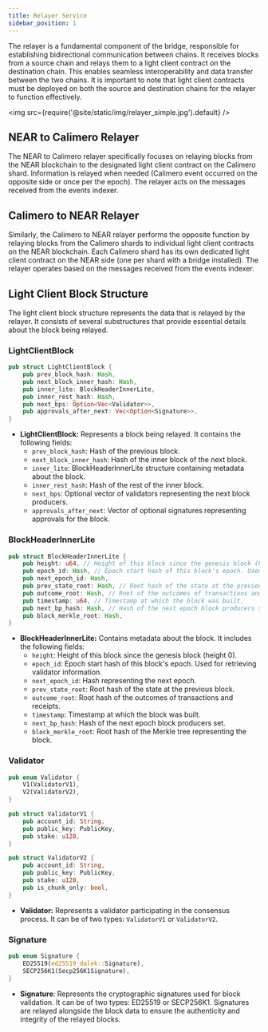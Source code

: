 ```yaml
---
title: Relayer Service
sidebar_position: 1
---
```


The relayer is a fundamental component of the bridge, responsible for establishing bidirectional communication between chains. It receives blocks from a source chain and relays them to a light client contract on the destination chain. 
This enables seamless interoperability and data transfer between the two chains. It is important to note that light client contracts must be deployed on both the source and destination chains for the relayer to function effectively.

<img src={require('@site/static/img/relayer_simple.jpg').default} />

## NEAR to Calimero Relayer
The NEAR to Calimero relayer specifically focuses on relaying blocks from the NEAR blockchain to the designated light client contract on the Calimero shard. Information is relayed when needed (Calimero event occurred on the opposite side or once per the epoch). The relayer acts on the messages received from the events indexer.

## Calimero to NEAR Relayer
Similarly, the Calimero to NEAR relayer performs the opposite function by relaying blocks from the Calimero shards to individual light client contracts on the NEAR blockchain. Each Calimero shard has its own dedicated light client contract on the NEAR side (one per shard with a bridge installed). The relayer operates based on the messages received from the events indexer.

## Light Client Block Structure
The light client block structure represents the data that is relayed by the relayer. It consists of several substructures that provide essential details about the block being relayed. 

### LightClientBlock

```rust
pub struct LightClientBlock {
    pub prev_block_hash: Hash,
    pub next_block_inner_hash: Hash,
    pub inner_lite: BlockHeaderInnerLite,
    pub inner_rest_hash: Hash,
    pub next_bps: Option<Vec<Validator>>,
    pub approvals_after_next: Vec<Option<Signature>>,
}
```
- **LightClientBlock:** Represents a block being relayed. It contains the following fields:
  - `prev_block_hash`: Hash of the previous block.
  - `next_block_inner_hash`: Hash of the inner block of the next block.
  - `inner_lite`: BlockHeaderInnerLite structure containing metadata about the block.
  - `inner_rest_hash`: Hash of the rest of the inner block.
  - `next_bps`: Optional vector of validators representing the next block producers.
  - `approvals_after_next`: Vector of optional signatures representing approvals for the block.

### BlockHeaderInnerLite

```rust
pub struct BlockHeaderInnerLite {
    pub height: u64, // Height of this block since the genesis block (height 0).
    pub epoch_id: Hash, // Epoch start hash of this block's epoch. Used for retrieving validator information
    pub next_epoch_id: Hash,
    pub prev_state_root: Hash, // Root hash of the state at the previous block.
    pub outcome_root: Hash, // Root of the outcomes of transactions and receipts.
    pub timestamp: u64, // Timestamp at which the block was built.
    pub next_bp_hash: Hash, // Hash of the next epoch block producers set
    pub block_merkle_root: Hash,
}
```

- **BlockHeaderInnerLite:** Contains metadata about the block. It includes the following fields:
  - `height`: Height of this block since the genesis block (height 0).
  - `epoch_id`: Epoch start hash of this block's epoch. Used for retrieving validator information.
  - `next_epoch_id`: Hash representing the next epoch.
  - `prev_state_root`: Root hash of the state at the previous block.
  - `outcome_root`: Root hash of the outcomes of transactions and receipts.
  - `timestamp`: Timestamp at which the block was built.
  - `next_bp_hash`: Hash of the next epoch block producers set.
  - `block_merkle_root`: Root hash of the Merkle tree representing the block.

### Validator

```rust
pub enum Validator {
    V1(ValidatorV1),
    V2(ValidatorV2),
}
```

```rust
pub struct ValidatorV1 {
    pub account_id: String,
    pub public_key: PublicKey,
    pub stake: u128,
}
```

```rust
pub struct ValidatorV2 {
    pub account_id: String,
    pub public_key: PublicKey,
    pub stake: u128,
    pub is_chunk_only: bool,
}
```
- **Validator:** Represents a validator participating in the consensus process. It can be of two types: `ValidatorV1` or `ValidatorV2`.

### Signature

```rust
pub enum Signature {
    ED25519(ed25519_dalek::Signature),
    SECP256K1(Secp256K1Signature),
}
```
-  **Signature**: Represents the cryptographic signatures used for block validation. It can be of two types: ED25519 or SECP256K1. Signatures are relayed alongside the block data to ensure the authenticity and integrity of the relayed blocks.
